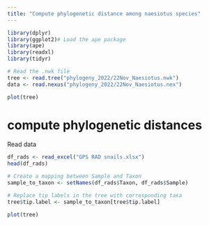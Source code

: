 ```yaml
---
title: "Compute phylogenetic distance among naesiotus species"
---
```


```r
library(dplyr)
library(ggplot2)# Load the ape package
library(ape)
library(readxl)
library(tidyr)

# Read the .nwk file
tree <- read.tree("phylogeny_2022/22Nov_Naesiotus.nwk")
data <- read.nexus("phylogeny_2022/22Nov_Naesiotus.nex")

plot(tree)
```


# compute phylogenetic distances


Read data

```r
df_rads <- read_excel("GPS RAD snails.xlsx")
head(df_rads)
```


```r
# Create a mapping between Sample and Taxon
sample_to_taxon <- setNames(df_rads$Taxon, df_rads$Sample)

# Replace tip labels in the tree with corresponding taxa
tree$tip.label <- sample_to_taxon[tree$tip.label]

plot(tree)
```
